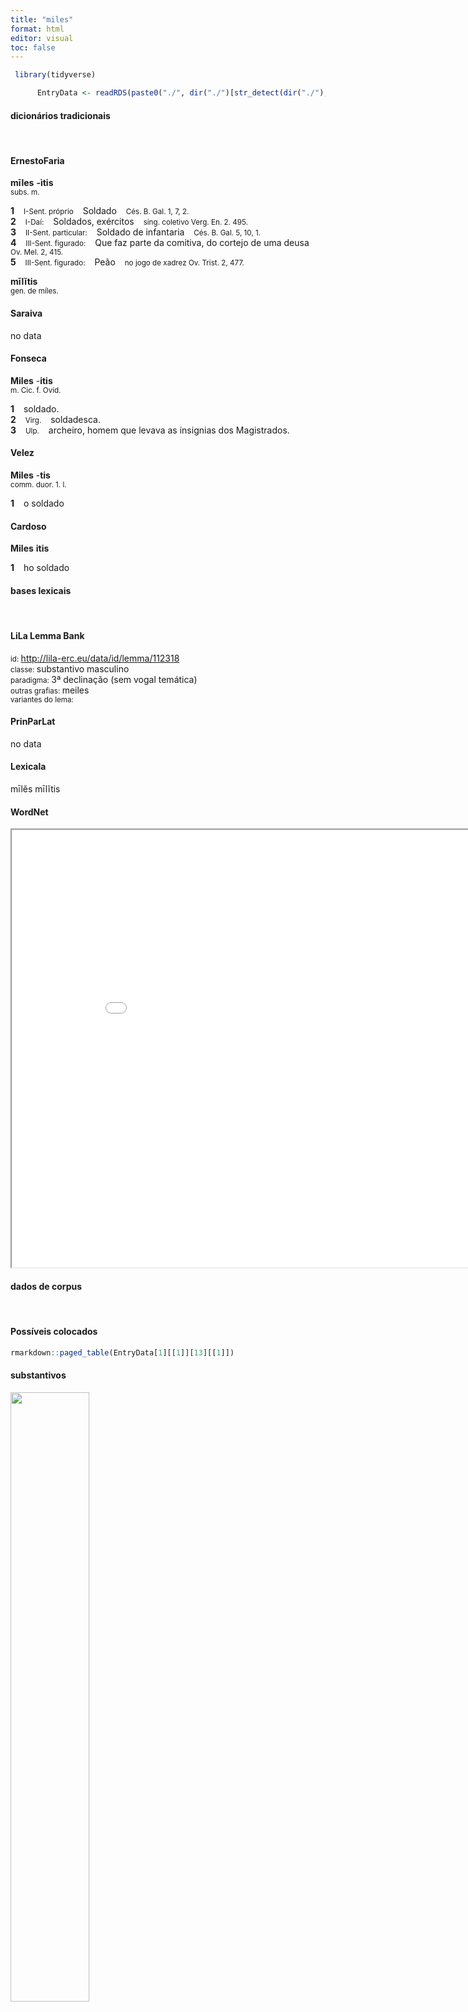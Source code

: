 ```yaml
---
title: "miles"
format: html
editor: visual
toc: false
---
```



```r
 library(tidyverse) 

      EntryData <- readRDS(paste0("./", dir("./")[str_detect(dir("./"), "_xx109-105-108-101-115xx_.rds")]))

```


#### dicionários tradicionais

&emsp;




::: panel-tabset

#### ErnestoFaria

<b>mīles</b> <b>-ìtis</b> <br> <small>subs. m.</small> <br> <small></small>   <p> <b>1</b> &ensp; <small>I-Sent. próprio</small> &ensp; Soldado &ensp; <small>Cés. B. Gal. 1, 7, 2.</small> <br> <b>2</b> &ensp; <small>I-Daí:</small> &ensp; Soldados, exércitos &ensp; <small>sing. coletivo Verg. En. 2. 495.</small> <br> <b>3</b> &ensp; <small>II-Sent. particular:</small> &ensp; Soldado de infantaria &ensp; <small>Cés. B. Gal. 5, 10, 1.</small> <br> <b>4</b> &ensp; <small>III-Sent. figurado:</small> &ensp; Que faz parte da comitiva, do cortejo de uma deusa &ensp; <small>Ov. Mel. 2, 415.</small> <br> <b>5</b> &ensp; <small>III-Sent. figurado:</small> &ensp; Peão &ensp; <small>no jogo de xadrez Ov. Trist. 2, 477.</small> </p> 
 <b>mīlĭtis</b> <br> <small>gen. de míles.</small> <br> <small></small>




#### Saraiva

no data




#### Fonseca

<b>Miles</b> -<b>itis</b> <br> <small>m. Cic. f. Ovid.</small>   <p> <b>1</b> &ensp; soldado. <br> <b>2</b> &ensp; <small>Virg.</small> &ensp; soldadesca. <br> <b>3</b> &ensp; <small>Ulp.</small> &ensp; archeiro, homem que levava as insignias dos Magistrados. </p>




#### Velez

<b>Miles</b> -<b>tis</b> <br> <small>comm. duor. 1. l.</small>   <p> <b>1</b> &ensp; o soldado </p>




#### Cardoso

<b>Miles</b> <b>itis</b>   <p> <b>1</b> &ensp; ho soldado </p>


:::



#### bases lexicais

&emsp;






::: panel-tabset

#### LiLa Lemma Bank

<small> id: </small> <a href=' http://lila-erc.eu/data/id/lemma/112318 ' target="_blank"> http://lila-erc.eu/data/id/lemma/112318 </a> <br>
<small> classe: </small> substantivo masculino   <br>
<small> paradigma: </small> 3ª declinação (sem vogal temática) <br>
<small> outras grafias: </small> meiles <br>
<small> variantes do lema: </small>  <br>





#### PrinParLat

no data




#### Lexicala

mīlĕs 
 mīlĭtis




#### WordNet

<iframe width='900' height='700' src='Media/Tree__xx109-105-108-101-115xx__sem_type_lexemes_pt.html'>

</iframe>


:::



#### dados de corpus

&emsp;




::: panel-tabset

#### Possíveis colocados

```r

rmarkdown::paged_table(EntryData[1][[1]][13][[1]])

```


#### substantivos

![](./Media/wordcloud__xx109-105-108-101-115xx__BY_collocate_scoreSUBST.webp){width=50% fig-alt='This chart plots collocate by scoreSUBST, for the headword miles here are all the values plotted: collocate: tribunus; scoreSUBST: 3. collocate: ueteranus; scoreSUBST: 0. collocate: noster; scoreSUBST: 0. collocate: centurio; scoreSUBST: 2. collocate: impetus; scoreSUBST: 2. collocate: legio; scoreSUBST: 2. collocate: fortis; scoreSUBST: 0. collocate: uirtus; scoreSUBST: 2. collocate: animus; scoreSUBST: 2'}




#### adjetivos

![](./Media/wordcloud__xx109-105-108-101-115xx__BY_collocate_scoreADJ.webp){width=50% fig-alt='This chart plots collocate by scoreADJ, for the headword miles here are all the values plotted: collocate: tribunus; scoreADJ: 0. collocate: ueteranus; scoreADJ: 3. collocate: noster; scoreADJ: 0. collocate: centurio; scoreADJ: 0. collocate: impetus; scoreADJ: 0. collocate: legio; scoreADJ: 0. collocate: fortis; scoreADJ: 2. collocate: uirtus; scoreADJ: 0. collocate: animus; scoreADJ: 0'}




#### verbos

![](./Media/wordcloud__xx109-105-108-101-115xx__BY_collocate_scoreVERBO.webp){width=50% fig-alt='This chart plots collocate by scoreVERBO, for the headword miles here are all the values plotted: collocate: tribunus; scoreVERBO: 0. collocate: ueteranus; scoreVERBO: 0. collocate: noster; scoreVERBO: 0. collocate: centurio; scoreVERBO: 0. collocate: impetus; scoreVERBO: 0. collocate: legio; scoreVERBO: 0. collocate: fortis; scoreVERBO: 0. collocate: uirtus; scoreVERBO: 0. collocate: animus; scoreVERBO: 0'}




#### advérbios

![](./Media/wordcloud__xx109-105-108-101-115xx__BY_collocate_scoreADV.webp){width=50% fig-alt='This chart plots collocate by scoreADV, for the headword miles here are all the values plotted: collocate: tribunus; scoreADV: 0. collocate: ueteranus; scoreADV: 0. collocate: noster; scoreADV: 0. collocate: centurio; scoreADV: 0. collocate: impetus; scoreADV: 0. collocate: legio; scoreADV: 0. collocate: fortis; scoreADV: 0. collocate: uirtus; scoreADV: 0. collocate: animus; scoreADV: 0'}




#### preposições e conjunções

![](./Media/wordcloud__xx109-105-108-101-115xx__BY_collocate_scoreFUNC.webp){width=50% fig-alt='This chart plots collocate by scoreFUNC, for the headword miles here are all the values plotted: collocate: tribunus; scoreFUNC: 0. collocate: ueteranus; scoreFUNC: 0. collocate: noster; scoreFUNC: 0. collocate: centurio; scoreFUNC: 0. collocate: impetus; scoreFUNC: 0. collocate: legio; scoreFUNC: 0. collocate: fortis; scoreFUNC: 0. collocate: uirtus; scoreFUNC: 0. collocate: animus; scoreFUNC: 0'}


:::



::: panel-tabset

#### ExemplosTraduzidos

<p> hos subsecuti equites calonesque eodem impetu <b>militum</b> uirtute seruantur <br> <small> Caes.Gal.6.40.5 <br> Os criados e os cavaleiros, seguindo-os com o mesmo ímpeto, são salvos pela coragem dos soldados. <small> [JDD, de outra edição] </small> </small> </p>
; <p> loca amoena uoluptaria facile in otio ferocis <b>militum</b> animos molliuerant <br> <small> Sal.Cat.11.5 <br> Os lugares amenos, voluptuosos, tinham, no ócio, fácilmente amolecido os ânimos ferozes dos soldados. <small> [JDD] </small> </small> </p>
; <p> commisso proelio diutius nostrorum <b>militum</b> impetum hostes ferre non potuerunt ac terga uerterunt <br> <small> Caes.Gal.4.35.2 <br> Travado o combate, os inimigos não puderam aguentar por muito tempo o ímpeto de nossos soldados e voltaram as costas. <small> [JDD] </small> </small> </p>
; <p> est autem fidei pietatisque nostrae declarare fortissimis <b>militibus</b> quam memores simus quamque grati <br> <small> Cic.Phil.14.29.4 <br> É, por outro lado, próprio de nossa lealdade e afeto declarar aos valorosíssimos soldados quão lembrados e quão gratos estamos. <small> [JDD] </small> </small> </p>
; <p> proauus Augusti secundo Punico bello stipendia in Sicilia tribunus <b>militum</b> fecit Aemilio Papo imperatore . <br> <small> Suet.Aug.2.2.2 <br> O bisavô de Augusto, na segunda guerra púnica, serviu como tribuno dos soldados na Sicília, sob o comando do general Emílio Papo. <small> [JDD] </small> </small> </p>
; <p> placet igitur mihi patres conscripti legionis Martiae <b>militibus</b> et eis qui una pugnantes occiderint monumentum fieri quam amplissimum <br> <small> Cic.Phil.14.31.5 <br> Agrada-me, portanto, pais conscritos, que seja feito um monumento o mais amplo possível para os soldados da legião Márcia e para aqueles que, junto a ela, morreram lutando. <small> [JDD] </small> </small> </p>
; <p> Caesar necessariis rebus imperatis ad cohortandos <b>milites</b> quam in partem fors obtulit decucurrit et ad legionem decimam deuenit <br> <small> Caes.Gal.2.21.1 <br> César, ordenadas as coisas necessárias, correu para exortar os soldados na parte que a sorte ofereceu e veio até a décima legião. <small> [JDD, de outra edição] </small> </small> </p>
; <p> ab eis centuriones omnis lectos et euocatos praeterea ex gregariis <b>militibus</b> optumum quemque armatum in primam aciem subducit <br> <small> Sal.Cat.59.3 <br> Destas, ele retira para a primeira fileira todos os veteranos e centuriões e, além disso, dentre os soldados rasos, cada um dos melhores devidamente armado. <small> [JDD, de outra edição] </small> </small> </p>
; <p> uirtute enim admirabili Caesaris constantiaque <b>militum</b> ueteranorum legionumque earum quae optimo iudicio auctoritatem nostram libertatem populi Romani uirtutem Caesaris secutae sunt a ceruicibus nostris est depulsus Antonius <br> <small> Cic.Phil.3.8.3 <br> Pois com o admirável valor de César e com a firmeza dos soldados veteranos e daquelas legiões que, com ótimo juízo, seguiram a vossa autoridade, a liberdade do povo romano, o valor de César, Antônio foi rechaçado de nossos pescoços. <small> [JDD, de outra edição] </small> </small> </p>





#### Frequência por autor

![](./Media/barchart__xx109-105-108-101-115xx__lemma_BY_author_Frequencies.webp){width=50% fig-alt='This charts plots the frequency of lemma by author_Frequencies. The Tacitus subcorpus registers the highest normalized frequency, with the value of 44.63 and an absolute frequency of 13. The Caesar subcorpus follows, with a normalized frequency of 27.57 and an absolute frequency of 73. the subcorpus with the least normalized frequency is Ovidius with the normalized value of 0 and an absolute freqeuncy of 0. here are all the values: subcorpus: Caesar ; normalized frequency: 73 ; absolute frequency: 27.5700581614926. subcorpus: Cicero ; normalized frequency: 70 ; absolute frequency: 4.36071864643293. subcorpus: Horatius ; normalized frequency: 5 ; absolute frequency: 4.44010301038984. subcorpus: Ovidius ; normalized frequency: 0 ; absolute frequency: 0. subcorpus: Phaedrus ; normalized frequency: 0 ; absolute frequency: 0. subcorpus: Sallustius ; normalized frequency: 14 ; absolute frequency: 12.9858083665708. subcorpus: Seneca ; normalized frequency: 11 ; absolute frequency: 2.05296653664545. subcorpus: Suetonius ; normalized frequency: 1 ; absolute frequency: 11.0253583241455. subcorpus: Tacitus ; normalized frequency: 13 ; absolute frequency: 44.6275317542053. subcorpus: Vergilius ; normalized frequency: 0 ; absolute frequency: 0. subcorpus: Hieronymus ; normalized frequency: 0 ; absolute frequency: 0'}




#### Frequência por gênero

![](./Media/barchart__xx109-105-108-101-115xx__lemma_BY_genre_Frequencies.webp){width=50% fig-alt='This charts plots the frequency of lemma by genre_Frequencies. The Prosa.histórica subcorpus registers the highest normalized frequency, with the value of 24.59 and an absolute frequency of 101. The Prosa.filosófica subcorpus follows, with a normalized frequency of 1.81 and an absolute frequency of 11. the subcorpus with the least normalized frequency is Poesia.didática with the normalized value of 0 and an absolute freqeuncy of 0. here are all the values: subcorpus: Prosa.histórica ; normalized frequency: 101 ; absolute frequency: 24.5867718298888. subcorpus: Prosa.filosófica ; normalized frequency: 11 ; absolute frequency: 1.81216124940281. subcorpus: Prosa.oratória ; normalized frequency: 59 ; absolute frequency: 5.66474321430972. subcorpus: Prosa.epistolográfica ; normalized frequency: 7 ; absolute frequency: 1.85484512043244. subcorpus: Poesia.lírica ; normalized frequency: 5 ; absolute frequency: 4.20627576343905. subcorpus: Poesia.didática ; normalized frequency: 0 ; absolute frequency: 0. subcorpus: Poesia.trágica ; normalized frequency: 4 ; absolute frequency: 3.47463516330785. subcorpus: Poesia.épica ; normalized frequency: 0 ; absolute frequency: 0. subcorpus: Prosa.ficcional ; normalized frequency: 0 ; absolute frequency: 0'}




#### Frequência por século

![](./Media/barchart__xx109-105-108-101-115xx__lemma_BY_period_Frequencies.webp){width=50% fig-alt='This charts plots the frequency of lemma by period_Frequencies. The II.d.C. subcorpus registers the highest normalized frequency, with the value of 36.65 and an absolute frequency of 14. The I.a.C. subcorpus follows, with a normalized frequency of 7.54 and an absolute frequency of 162. the subcorpus with the least normalized frequency is IV.d.C. with the normalized value of 0 and an absolute freqeuncy of 0. here are all the values: subcorpus: I.a.C. ; normalized frequency: 162 ; absolute frequency: 7.54014428671166. subcorpus: I.d.C. ; normalized frequency: 11 ; absolute frequency: 1.68272908061802. subcorpus: II.d.C. ; normalized frequency: 14 ; absolute frequency: 36.6492146596859. subcorpus: IV.d.C. ; normalized frequency: 0 ; absolute frequency: 0'}


:::

